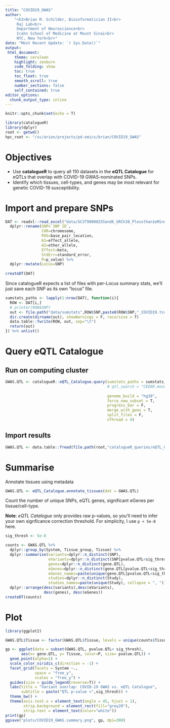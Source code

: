 ```yaml
---
title: "COVID19_GWAS"
author: 
    "<h3>Brian M. Schilder, Bioinformatician II<br>
     Raj Lab<br>
     Department of Neuroscience<br>
     Icahn School of Medicine at Mount Sinai<br>
     NYC, New York<br>"
date: "Most Recent Update: `r Sys.Date()`"
output:
 html_document:
    theme: cerulean
    highlight: zenburn
    code_folding: show
    toc: true
    toc_float: true
    smooth_scroll: true
    number_sections: false
    self_contained: true 
editor_options: 
  chunk_output_type: inline
---
```


```r
knitr::opts_chunk$set(echo = T)

library(catalogueR)
library(dplyr) 
root <- getwd()
hpc_root <- "/sc/arion/projects/pd-omics/brian/COVID19_GWAS"
```


# Objectives

- Use **catalogueR** to query all 110 datasets in the **eQTL Catalogue** for eQTLs that overlap with COVID-19 GWAS-nominated SNPs.
- Identify which tissues, cell-types, and genes may be most relevant for genetic COVID-19 susceptibility.


# Import and prepare SNPs  

```r

DAT <- readxl::read_excel("data/GCST90000255and6_GRCh38_Plessthan1eMinus5_combined_pruned.xlsx") %>%
  dplyr::rename(SNP=`SNP ID`, 
                CHR=chromosome, 
                POS=base_pair_location,
                A1=effect_allele,
                A2=other_allele,
                Effect=beta,
                StdErr=standard_error,
                P=p_value) %>%
  dplyr::mutate(Locus=SNP)
 
createDT(DAT)
```

Since catalogueR expects a list of files with per-Locus summary stats, we'll just save each SNP as its own "locus" file.

```r
sumstats_paths <- lapply(1:nrow(DAT), function(i){
  ROW <- DAT[i,]
  # printer(ROW$SNP) 
  out <- file.path("data/sumstats",ROW$SNP,paste0(ROW$SNP,"_COVID19.tsv"))
  dir.create(dirname(out), showWarnings = F, recursive = T)
  data.table::fwrite(ROW, out, sep="\t")
  return(out) 
}) %>% unlist() 
```


# Query eQTL Catalogue 
 
## Run on computing cluster

```r
GWAS.QTL <- catalogueR::eQTL_Catalogue.query(sumstats_paths = sumstats_paths,
                                             # qtl_search = "CEDAR.monocyte_CD14",
                                             
                                             genome_build = "hg38",
                                             force_new_subset = T,
                                             progress_bar = F,
                                             merge_with_gwas = T,
                                             split_files = F,
                                             nThread = 4) 
```

## Import results

```r
GWAS.QTL <- data.table::fread(file.path(root,"catalogueR_queries/eQTL_Catalogue.tsv.gz"), nThread = 4)
```

# Summarise

Annotate tissues using metadata

```r
GWAS.QTL <- eQTL_Catalogue.annotate_tissues(dat = GWAS.QTL)  
```

Count the number of unique SNPs, eQTL genes, significant eGenes per tissue/cell-type.

**Note**: *eQTL Catalogue* only provides raw p-values, so you'll need to infer your own signficance correction threshold. For simplicity, I use `p < 5e-8` here.

```r
sig_thresh <- 5e-8

counts <- GWAS.QTL %>% 
  dplyr::group_by(System, Tissue_group, Tissue) %>% 
  dplyr::summarise(variants=dplyr::n_distinct(SNP),
                   eVariants=dplyr::n_distinct(SNP[pvalue.QTL<sig_thresh]),
                   genes=dplyr::n_distinct(gene.QTL),
                   eGenes=dplyr::n_distinct(gene.QTL[pvalue.QTL<sig_thresh]),
                   eGenes_names=paste(unique(gene.QTL[pvalue.QTL<sig_thresh]), collapse = ", "),
                   studies=dplyr::n_distinct(Study),
                   studies_names=paste(unique(Study), collapse = ", ")) %>%
  dplyr::arrange(desc(variants),desc(eVariants),
                 desc(genes), desc(eGenes))
createDT(counts)
```

 
# Plot 

```r
library(ggplot2)

GWAS.QTL$Tissue <- factor(GWAS.QTL$Tissue, levels = unique(counts$Tissue), ordered = T)

gp <- ggplot(data = subset(GWAS.QTL, pvalue.QTL< sig_thresh), 
       aes(x= gene.QTL, y= Tissue, color=P, size= pvalue.QTL)) +
  geom_point(alpha=1) + 
  scale_color_viridis_c(direction = -1) +    
  facet_grid(facets = System ~.,
             space = "free_y",
             scales = "free_y") +
  guides(size = guide_legend(reverse=T)) +
  labs(title = "Variant overlap: COVID-19 GWAS vs. eQTL Catalogue",
       subtitle = paste("QTL p-value <",sig_thresh)) +
  theme_bw() +
  theme(axis.text.x = element_text(angle = 45, hjust = 1),
        strip.background = element_rect(fill="grey20"),
        strip.text = element_text(color="white"))
print(gp)
ggsave("plots/COVID19_GWAS.summary.png", gp, dpi=300)
```


